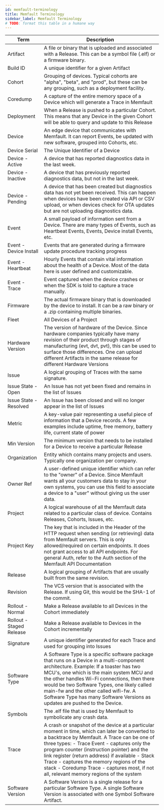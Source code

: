 ```yaml
---
id: memfault-terminology
title: Memfault Terminology
sidebar_label: Memfault Terminology
# TODO: format this table in a humane way
---
```


| Term                     | Description                                                                                                                                                                                                                                                                                                                                                                                                                            |
| ------------------------ | -------------------------------------------------------------------------------------------------------------------------------------------------------------------------------------------------------------------------------------------------------------------------------------------------------------------------------------------------------------------------------------------------------------------------------------- |
| Artifact                 | A file or binary that is uploaded and associated with a Release. This can be a symbol file (.elf) or a firmware binary.                                                                                                                                                                                                                                                                                                                |
| Build ID                 | A unique identifier for a given Artifact                                                                                                                                                                                                                                                                                                                                                                                               |
| Cohort                   | Grouping of devices. Typical cohorts are "alpha", "beta", and "prod", but these can be any grouping, such as a deployment facility.                                                                                                                                                                                                                                                                                                    |
| Coredump                 | A capture of the entire memory space of a Device which will generate a Trace in Memfault                                                                                                                                                                                                                                                                                                                                               |
| Deployment               | When a Release is pushed to a particular Cohort. This means that any Device in the given Cohort will be able to query and update to this Release                                                                                                                                                                                                                                                                                       |
| Device                   | An edge device that communicates with Memfault. It can report Events, be updated with new software, grouped into Cohorts, etc.                                                                                                                                                                                                                                                                                                         |
| Device Serial            | The Unique Identifier of a Device                                                                                                                                                                                                                                                                                                                                                                                                      |
| Device - Active  <a name="device-active"></a> | A device that has reported diagnostics data in the last week.                                                                                                                                                                                                                                                                                                                                                     |
| Device - Inactive  <a name="device-inactive"></a> | A device that has previously reported diagnostics data, but not in the last week.                                                                                                                                                                                                                                                                                                                             |
| Device - Pending  <a name="device-pending"></a> | A device that has been created but diagnostics data has not yet been received. This can happen when devices have been created via API or CSV upload, or when devices check for OTA updates but are not uploading diagnostics data. |
| Event                    | A small payload of information sent from a Device. There are many types of Events, such as Heartbeat Events, Events, Device install Events, etc.                                                                                                                                                                                                                                                                                       |
| Event - Device Install   | Events that are generated during a firmware update procedure tracking progress                                                                                                                                                                                                                                                                                                                                                         |
| Event - Heartbeat        | Hourly Events that contain vital information about the health of a Device. Most of the data here is user defined and customizable.                                                                                                                                                                                                                                                                                                     |
| Event - Trace            | Event captured when the device crashes or when the SDK is told to capture a trace manually.                                                                                                                                                                                                                                                                                                                                            |
| Firmware                 | The actual firmware binary that is downloaded by the device to install. It can be a raw binary or a .zip containing multiple binaries.                                                                                                                                                                                                                                                                                                 |
| Fleet                    | All Devices of a Project                                                                                                                                                                                                                                                                                                                                                                                                               |
| Hardware Version         | The version of hardware of the Device. Since hardware companies typically have many revision of their product through stages of manufacturing (evt, dvt, pvt), this can be used to surface those differences. One can upload different Artifacts in the same release for different Hardware Versions                                                                                                                                   |
| Issue                    | A logical grouping of Traces with the same signature.                                                                                                                                                                                                                                                                                                                                                                                  |
| Issue State - Open       | An Issue has not yet been fixed and remains in the list of Issues                                                                                                                                                                                                                                                                                                                                                                      |
| Issue State - Resolved   | An Issue has been closed and will no longer appear in the list of Issues                                                                                                                                                                                                                                                                                                                                                               |
| Metric                   | A key-value pair representing a useful piece of information that a Device records. A few examples include uptime, free memory, battery life, current state of power                                                                                                                                                                                                                                                                    |
| Min Version              | The minimum version that needs to be installed for a Device to receive a particular Release                                                                                                                                                                                                                                                                                                                                            |
| Organization             | Entity which contains many projects and users. Typically one organization per company.                                                                                                                                                                                                                                                                                                                                                 |
| Owner Ref                | A user-defined unique identifier which can refer to the "owner" of a Device. Since Memfault wants all your customers data to stay in your own systems, you can use this field to associate a device to a "user" without giving us the user data.                                                                                                                                                                                       |
| Project                  | A logical warehouse of all the Memfault data related to a particular class of device. Contains Releases, Cohorts, Issues, etc.                                                                                                                                                                                                                                                                                                         |
| Project Key              | The key that is included in the Header of the HTTP request when sending (or retrieving) data from Memfault servers. This is only allowed/required on certain endpoints. It does not grant access to all API endpoints. For general Auth, refer to the Auth section of the Memfault API Documentation                                                                                                                                   |
| Release                  | A logical grouping of Artifacts that are usually built from the same revision.                                                                                                                                                                                                                                                                                                                                                         |
| Revision                 | The VCS version that is associated with the Release. If using Git, this would be the SHA-1 of the commit.                                                                                                                                                                                                                                                                                                                              |
| Rollout - Normal         | Make a Release available to all Devices in the Cohort immediately                                                                                                                                                                                                                                                                                                                                                                      |
| Rollout - Staged Release | Make a Release available to Devices in the Cohort incrementally                                                                                                                                                                                                                                                                                                                                                                        |
| Signature                | A unique identifier generated for each Trace and used for grouping into Issues                                                                                                                                                                                                                                                                                                                                                         |
| Software Type            | A Software Type is a specific software package that runs on a Device in a multi-component architecture. Example: If a toaster has two MCU's, one which is the main system MCU and the other handles Wi-Fi connections, then there would be two Software Types, one likely called main-fw and the other called wifi-fw. A Software Type has many Software Versions as updates are pushed to the Device.                                 |
| Symbols                  | The .elf file that is used by Memfault to symbolicate any crash data.                                                                                                                                                                                                                                                                                                                                                                  |
| Trace                    | A crash or snapshot of the device at a particular moment in time, which can later be converted to a backtrace by Memfault. A Trace can be one of three types: - Trace Event - captures only the program counter (instruction pointer) and the link register (return address) if available - Stack Trace - captures the memory regions of the stack - Coredump Trace - captures most, if not all, relevant memory regions of the system |
| Software Version         | A Software Version is a single release for a particular Software Type. A single Software Version is associated with one Symbol Software Artifact.                                                                                                                                                                                                                                                                                      |
